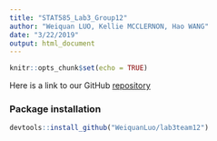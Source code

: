 ```yaml
---
title: "STAT585_Lab3_Group12"
author: "Weiquan LUO, Kellie MCCLERNON, Hao WANG"
date: "3/22/2019"
output: html_document
---
```


```r
knitr::opts_chunk$set(echo = TRUE)
```

Here is a link to our GitHub [repository](https://github.com/WeiquanLuo/lab3team12)

### Package installation
```r
devtools::install_github("WeiquanLuo/lab3team12")
```

